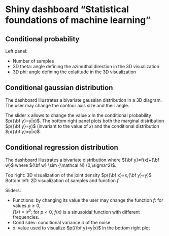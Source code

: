 
# Shiny dashboard "Statistical foundations of machine learning"


## Conditional probability


Left panel: 

* Number of samples
* 3D theta: angle defining the azimuthal direction in the 3D visualization
* 3D phi: angle defining the colatitude in the 3D visualization

## Conditional gaussian distribution

The dashboard illustrates a bivariate gaussian distribution in a 3D diagram.
The user may change the contour axis size and their angle.

The slider x allows to change the value $x$ in the conditional probability $p({\bf y}=y|x)$.
The bottom right panel plots both the marginal distribution $p({\bf y}=y)$ (invariant to 
the value of $x$) and the conditional distribution $p({\bf y}=y|x)$.

## Conditional regression distribution

The dashboard illustrates a bivariate distribution where ${\bf y}=f(x)+{\bf w}$ where ${\bf w} \sim {\mathcal N} (0,\sigma^2)$.

Top right: 3D visualization of the joint density $p({\bf x}=x,{\bf y}=y)$
Bottom left: 2D visualization of samples and function $f$

Sliders:

* Functions: by changing its value the user may change the function $f$: for  values $p \ge 0$,  
$f(x)=x^p$; for $p<0$,  $f(x)$ is a sinusoidal function with different frequencies. 
* Cond sdev: conditional variance $\sigma$ of the noise 
* x: value used to visualize $p({\bf y}=y|x)$ in the bottom right plot 
